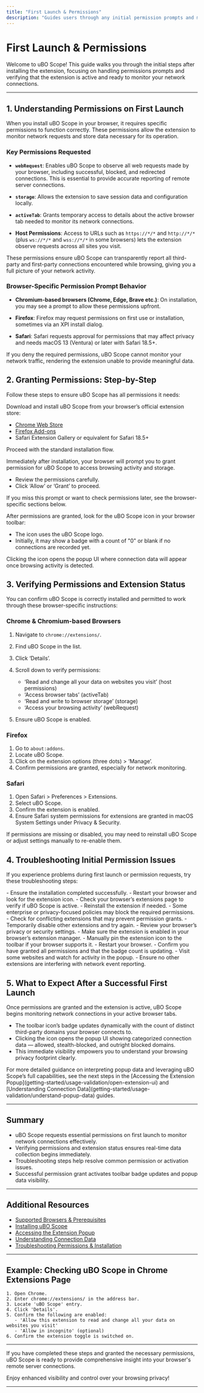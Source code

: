 ```yaml
---
title: "First Launch & Permissions"
description: "Guides users through any initial permission prompts and marks the successful activation of the extension, showing users how to verify the extension is active with the toolbar icon."
---
```


# First Launch & Permissions

Welcome to uBO Scope! This guide walks you through the initial steps after installing the extension, focusing on handling permissions prompts and verifying that the extension is active and ready to monitor your network connections.

---

## 1. Understanding Permissions on First Launch

When you install uBO Scope in your browser, it requires specific permissions to function correctly. These permissions allow the extension to monitor network requests and store data necessary for its operation.

### Key Permissions Requested

- **`webRequest`**: Enables uBO Scope to observe all web requests made by your browser, including successful, blocked, and redirected connections. This is essential to provide accurate reporting of remote server connections.

- **`storage`**: Allows the extension to save session data and configuration locally.

- **`activeTab`**: Grants temporary access to details about the active browser tab needed to monitor its network connections.

- **Host Permissions**: Access to URLs such as `https://*/*` and `http://*/*` (plus `ws://*/*` and `wss://*/*` in some browsers) lets the extension observe requests across all sites you visit.

<Tip>
These permissions ensure uBO Scope can transparently report all third-party and first-party connections encountered while browsing, giving you a full picture of your network activity.
</Tip>

### Browser-Specific Permission Prompt Behavior

- **Chromium-based browsers (Chrome, Edge, Brave etc.)**: On installation, you may see a prompt to allow these permissions upfront.

- **Firefox**: Firefox may request permissions on first use or installation, sometimes via an XPI install dialog.

- **Safari**: Safari requests approval for permissions that may affect privacy and needs macOS 13 (Ventura) or later with Safari 18.5+.

<Warning>
If you deny the required permissions, uBO Scope cannot monitor your network traffic, rendering the extension unable to provide meaningful data.
</Warning>


## 2. Granting Permissions: Step-by-Step

Follow these steps to ensure uBO Scope has all permissions it needs:

<Steps>
<Step title="Install the Extension">
Download and install uBO Scope from your browser’s official extension store:

- [Chrome Web Store](https://chrome.google.com/webstore/detail/ubo-scope/bbdpgcaljkaaigfcomhidmneffjjjfgp)
- [Firefox Add-ons](https://addons.mozilla.org/firefox/addon/ubo-scope/)
- Safari Extension Gallery or equivalent for Safari 18.5+

Proceed with the standard installation flow.
</Step>

<Step title="Respond to Initial Permission Prompts">
Immediately after installation, your browser will prompt you to grant permission for uBO Scope to access browsing activity and storage.

- Review the permissions carefully.
- Click ‘Allow’ or ‘Grant’ to proceed.

If you miss this prompt or want to check permissions later, see the browser-specific sections below.
</Step>

<Step title="Verify Extension Activation via Toolbar Icon">
After permissions are granted, look for the uBO Scope icon in your browser toolbar:

- The icon uses the uBO Scope logo.
- Initially, it may show a badge with a count of "0" or blank if no connections are recorded yet.

Clicking the icon opens the popup UI where connection data will appear once browsing activity is detected.
</Step>
</Steps>

## 3. Verifying Permissions and Extension Status

You can confirm uBO Scope is correctly installed and permitted to work through these browser-specific instructions:

### Chrome & Chromium-based Browsers

1. Navigate to `chrome://extensions/`.
2. Find uBO Scope in the list.
3. Click ‘Details’.
4. Scroll down to verify permissions:
   - ‘Read and change all your data on websites you visit’ (host permissions)
   - ‘Access browser tabs’ (activeTab)
   - ‘Read and write to browser storage’ (storage)
   - ‘Access your browsing activity’ (webRequest)

5. Ensure uBO Scope is enabled.

### Firefox

1. Go to `about:addons`.
2. Locate uBO Scope.
3. Click on the extension options (three dots) > ‘Manage’.
4. Confirm permissions are granted, especially for network monitoring.

### Safari

1. Open Safari > Preferences > Extensions.
2. Select uBO Scope.
3. Confirm the extension is enabled.
4. Ensure Safari system permissions for extensions are granted in macOS System Settings under Privacy & Security.

<Note>
If permissions are missing or disabled, you may need to reinstall uBO Scope or adjust settings manually to re-enable them.
</Note>

## 4. Troubleshooting Initial Permission Issues

If you experience problems during first launch or permission requests, try these troubleshooting steps:

<AccordionGroup title="Permission Troubleshooting">
<Accordion title="Permissions Prompt Didn’t Appear">
- Ensure the installation completed successfully.
- Restart your browser and look for the extension icon.
- Check your browser’s extensions page to verify if uBO Scope is active.
- Reinstall the extension if needed.
</Accordion>
<Accordion title="Blocked Permissions or Disabled Extension">
- Some enterprise or privacy-focused policies may block the required permissions.
- Check for conflicting extensions that may prevent permission grants.
- Temporarily disable other extensions and try again.
- Review your browser’s privacy or security settings.
</Accordion>
<Accordion title="Extension Icon Missing After Install">
- Make sure the extension is enabled in your browser’s extension manager.
- Manually pin the extension icon to the toolbar if your browser supports it.
- Restart your browser.
</Accordion>
<Accordion title="uBO Scope Not Showing Connection Data">
- Confirm you have granted all permissions and that the badge count is updating.
- Visit some websites and watch for activity in the popup.
- Ensure no other extensions are interfering with network event reporting.
</Accordion>
</AccordionGroup>

## 5. What to Expect After a Successful First Launch

Once permissions are granted and the extension is active, uBO Scope begins monitoring network connections in your active browser tabs.

- The toolbar icon’s badge updates dynamically with the count of distinct third-party domains your browser connects to.
- Clicking the icon opens the popup UI showing categorized connection data — allowed, stealth-blocked, and outright blocked domains.
- This immediate visibility empowers you to understand your browsing privacy footprint clearly.

<Tip>
For more detailed guidance on interpreting popup data and leveraging uBO Scope’s full capabilities, see the next steps in the [Accessing the Extension Popup](getting-started/usage-validation/open-extension-ui) and [Understanding Connection Data](getting-started/usage-validation/understand-popup-data) guides.
</Tip>

---

## Summary
- uBO Scope requests essential permissions on first launch to monitor network connections effectively.
- Verifying permissions and extension status ensures real-time data collection begins immediately.
- Troubleshooting steps help resolve common permission or activation issues.
- Successful permission grant activates toolbar badge updates and popup data visibility.

---

## Additional Resources

- [Supported Browsers & Prerequisites](getting-started/setup-installation/supported-browsers-prereqs)
- [Installing uBO Scope](getting-started/setup-installation/installation-instructions)
- [Accessing the Extension Popup](getting-started/usage-validation/open-extension-ui)
- [Understanding Connection Data](getting-started/usage-validation/understand-popup-data)
- [Troubleshooting Permissions & Installation](getting-started/troubleshooting/troubleshooting-install)


---

## Example: Checking uBO Scope in Chrome Extensions Page

```plaintext
1. Open Chrome.
2. Enter chrome://extensions/ in the address bar.
3. Locate 'uBO Scope' entry.
4. Click 'Details'.
5. Confirm the following are enabled:
   - 'Allow this extension to read and change all your data on websites you visit'
   - 'Allow in incognito' (optional)
6. Confirm the extension toggle is switched on.
```

---

If you have completed these steps and granted the necessary permissions, uBO Scope is ready to provide comprehensive insight into your browser's remote server connections.

Enjoy enhanced visibility and control over your browsing privacy!


---